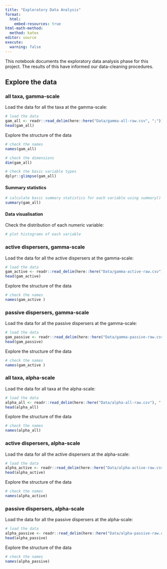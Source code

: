 ```yaml
---
title: "Exploratory Data Analysis"
format: 
  html:
    embed-resources: true
html-math-method: 
  method: katex
editor: source
execute:
  warning: false
---
```


This notebook documents the exploratory data analysis phase for this project. The results of this have informed our data-cleaning procedures.

## Explore the data

### all taxa, gamma-scale

Load the data for all the taxa at the gamma-scale:

```r
# load the data
gam_all <- readr::read_delim(here::here("Data/gamma-all-raw.csv", ";"))
head(gam_all)
```

Explore the structure of the data

```r
# check the names
names(gam_all)
```
```r
# check the dimensions
dim(gam_all)
```

```r
# check the basic variable types
dplyr::glimpse(gam_all)
```

#### Summary statistics

```r
# calculate basic summary statistics for each variable using summary()
summary(gam_all)
```

#### Data visualisation

Check the distribution of each numeric variable:

```r
# plot histograms of each variable

```


### active dispersers, gamma-scale

Load the data for all the active dispersers at the gamma-scale:

```r
# load the data
gam_active <- readr::read_delim(here::here("Data/gamma-active-raw.csv"), ";")
head(gam_active)
```

Explore the structure of the data

```r
# check the names
names(gam_active )
```

### passive dispersers, gamma-scale

Load the data for all the passive dispersers at the gamma-scale:

```r
# load the data
gam_passive <- readr::read_delim(here::here("Data/gamma-passive-raw.csv"), ";")
head(gam_passive)
```

Explore the structure of the data

```r
# check the names
names(gam_active )
```

### all taxa, alpha-scale

Load the data for all taxa at the alpha-scale:

```r
# load the data
alpha_all <- readr::read_delim(here::here("Data/alpha-all-raw.csv"), ";")
head(alpha_all)
```

Explore the structure of the data

```r
# check the names
names(alpha_all)
```

### active dispersers, alpha-scale

Load the data for all the active dispersers at the alpha-scale:

```r
# load the data
alpha_active <- readr::read_delim(here::here("Data/alpha-active-raw.csv"), ";")
head(alpha_active)
```

Explore the structure of the data

```r
# check the names
names(alpha_active)
```

### passive dispersers, alpha-scale

Load the data for all the passive dispersers at the alpha-scale:

```r
# load the data
alpha_passive <- readr::read_delim(here::here("Data/alpha-passive-raw.csv"), ";")
head(alpha_passive)
```

Explore the structure of the data

```r
# check the names
names(alpha_passive)
```



